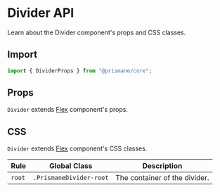 # Divider API

Learn about the Divider component's props and CSS classes.

## Import

```js
import { DividerProps } from "@prismane/core";
```

## Props

`Divider` extends [Flex](/docs/components-api/flex-api) component's props.

## CSS

`Divider` extends [Flex](/docs/components-api/flex-api) component's CSS classes.

| Rule   | Global Class            | Description                   |
| ------ | ----------------------- | ----------------------------- |
| `root` | `.PrismaneDivider-root` | The container of the divider. |
